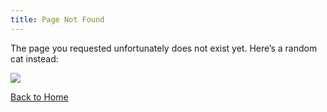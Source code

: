 ```yaml
---
title: Page Not Found
---
```


The page you requested unfortunately does not exist yet. Here's a random cat instead:

<img src="https://cataas.com/cat/gif">

[Back to Home](/){.btn .btn-success .mr-4 }
